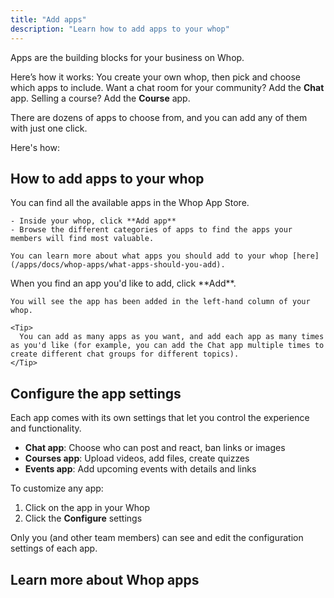 ```yaml
---
title: "Add apps"
description: "Learn how to add apps to your whop"
---
```


Apps are the building blocks for your business on Whop. 

Here’s how it works: You create your own whop, then pick and choose which apps to include. Want a chat room for your community? Add the **Chat** app. Selling a course? Add the **Course** app. 

There are dozens of apps to choose from, and you can add any of them with just one click.

Here's how:

## How to add apps to your whop

<Steps>
  <Step title="Go to the Whop App Store" iconType="regular" titleSize="h3">
    You can find all the available apps in the Whop App Store.

    - Inside your whop, click **Add app**
    - Browse the different categories of apps to find the apps your members will find most valuable.

    You can learn more about what apps you should add to your whop [here](/apps/docs/whop-apps/what-apps-should-you-add).
  </Step>
  <Step title="Add apps to your whop" iconType="regular" stepNumber={2} titleSize="h3">
    When you find an app you'd like to add, click **Add**.

    You will see the app has been added in the left-hand column of your whop.

    <Tip>
      You can add as many apps as you want, and add each app as many times as you'd like (for example, you can add the Chat app multiple times to create different chat groups for different topics). 
    </Tip>
  </Step>
</Steps>

## Configure the app settings

Each app comes with its own settings that let you control the experience and functionality.

- **Chat app**: Choose who can post and react, ban links or images
- **Courses app**: Upload videos, add files, create quizzes
- **Events app**: Add upcoming events with details and links

To customize any app:

1. Click on the app in your Whop
2. Click the **Configure** settings

<Tip>
  Only you (and other team members) can see and edit the configuration settings of each app. 
</Tip>


## Learn more about Whop apps

<Card title="New Card" icon="sparkles">
  
</Card>